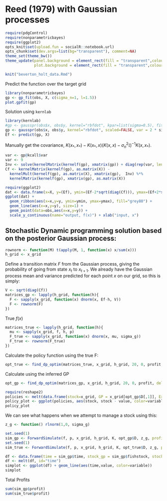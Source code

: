 Reed (1979) with Gaussian processes 
========================================================


```r
require(pdgControl)
require(nonparametricbayes)
require(ggplot2)
opts_knit$set(upload.fun = socialR::notebook.url)
opts_chunk$set(dev.args=list(bg="transparent"), comment=NA)
theme_set(theme_bw())
theme_update(panel.background = element_rect(fill = "transparent",colour = NA),
             plot.background = element_rect(fill = "transparent",colour = NA))
```


```r
knit("beverton_holt_data.Rmd")
```

Predict the function over the target grid

```r
library(nonparametricbayes)
gp <- gp_fit(obs, X, c(sigma_n=1, l=1.5))
plot.gpfit(gp)
```

Solution using `kernlab`

```r
library(kernlab)
#gp <- gausspr(obs$x, obs$y, kernel="rbfdot", kpar=list(sigma=0.5), fit=FALSE, scaled=FALSE, var=.09)
gp <- gausspr(obs$x, obs$y, kernel="rbfdot", scaled=FALSE, var = 2 * sigma_g^2)
Ef <- predict(gp, X)
```

Manually get the covariance, $K(x_*, x_*) - K(x_*, x)(K(x, x) - \sigma_n^2\mathbb{I})^{-1}K(x,x_*)$. 

```r
var <- gp@kcall$var
var <- 9
Inv <- solve(kernelMatrix(kernelf(gp), xmatrix(gp)) + diag(rep(var, length = length(xmatrix(gp)))))
Cf <- kernelMatrix(kernelf(gp), as.matrix(X)) - 
  kernelMult(kernelf(gp), as.matrix(X), xmatrix(gp),  Inv) %*% 
  kernelMatrix(kernelf(gp), xmatrix(gp), as.matrix(X))
```

```r
require(ggplot2)
dat <- data.frame(x=X, y=(Ef), ymin=(Ef-2*sqrt(diag(Cf))), ymax=(Ef+2*sqrt(diag(Cf))))    
ggplot(dat) + 
  geom_ribbon(aes(x=x,y=y, ymin=ymin, ymax=ymax), fill="grey80") +
  geom_line(aes(x=x,y=y), size=1) +
  geom_point(data=obs,aes(x=x,y=y)) + 
  scale_y_continuous(name="output, f(x)") + xlab("input, x") 
```



## Stochastic Dynamic programming solution based on the posterior Gaussian process:

```r
rownorm <- function(M) t(apply(M, 1, function(x) x/sum(x)))
h_grid <- x_grid
```

Define a transition matrix $F$ from the Gaussian process, giving the probability of going from state $x_t$ to $x_{t+1}$.
We already have the Gaussian process mean and variance predicted for each point $x$ on our grid, so this is simply:


```r
V <- sqrt(diag(Cf))
matrices_gp <- lapply(h_grid, function(h){
  F <- sapply(x_grid, function(x) dnorm(x, Ef-h, V))
  F <- rownorm(F)
})
```

True $f(x)$

```r
matrices_true <- lapply(h_grid, function(h){
  mu <- sapply(x_grid, f, h, p)
  F_true <- sapply(x_grid, function(x) dnorm(x, mu, sigma_g))
  F_true <- rownorm(F_true)
})
```


Calculate the policy function using the true F:

```r
opt_true <- find_dp_optim(matrices_true, x_grid, h_grid, 20, 0, profit, delta=.01)
```

Calculate using the inferred GP

```r
opt_gp <- find_dp_optim(matrices_gp, x_grid, h_grid, 20, 0, profit, delta=.01)
```



```r
require(reshape2)
policies <- melt(data.frame(stock=x_grid, GP = x_grid[opt_gp$D[,1]], Exact = x_grid[opt_true$D[,1]]), id="stock")
policy_plot <- ggplot(policies, aes(stock, stock - value, color=variable)) + geom_point() + xlab("stock size") + ylab("escapement") 
policy_plot
```

We can see what happens when we attempt to manage a stock using this:

``` r
z_g <- function() rlnorm(1,0, sigma_g)
````

``` r
set.seed(1)
sim_gp <- ForwardSimulate(f, p, x_grid, h_grid, K, opt_gp$D, z_g, profit=profit)
set.seed(1)
sim_true <- ForwardSimulate(f, p, x_grid, h_grid, K, opt_true$D, z_g, profit=profit)
````

``` r
df <- data.frame(time = sim_gp$time, stock_gp = sim_gp$fishstock, stock_true = sim_true$fishstock, harvest_gp = sim_gp$harvest, havest_true = sim_true$harvest)
df <- melt(df, id="time")
simplot <- ggplot(df) + geom_line(aes(time,value, color=variable))
simplot
````

Total Profits

```r
sum(sim_gp$profit)
sum(sim_true$profit)
```

